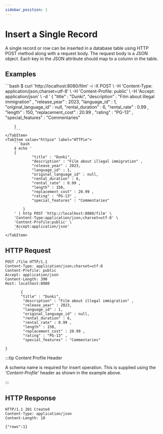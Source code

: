 ```yaml
---
sidebar_position: 1
---
```


# Insert a Single Record

A single record or row can be inserted in a database table using HTTP POST method along with a request body.
The request body is a JSON object. Each key in the JSON attribute should map to a column in the table.

## Examples


<Tabs>
    <TabItem value="cURL" label="cURL" default>
        ```bash
        $ curl 'http://localhost:8080/film' -i -X POST \
        -H 'Content-Type: application/json;charset=utf-8' \
        -H 'Content-Profile: public' \
        -H 'Accept: application/json' \
        -d '       {
                "title" : "Dunki",
                "description" : "Film about illegal immigration" ,
                "release_year" : 2023,
                "language_id" : 1,
                "original_language_id" : null,
                "rental_duration" : 6,
                "rental_rate" : 0.99 ,
                "length" : 150,
                "replacement_cost" : 20.99 ,
                "rating" : "PG-13" ,
                "special_features" : "Commentaries"

        }
        ```
    </TabItem>
    <TabItem value="httpie" label="HTTPie">
        ```bash
        $ echo '
        {
                "title" : "Dunki",
                "description" : "Film about illegal immigration" ,
                "release_year" : 2023,
                "language_id" : 1,
                "original_language_id" : null,
                "rental_duration" : 6,
                "rental_rate" : 0.99 ,
                "length" : 150,
                "replacement_cost" : 20.99 ,
                "rating" : "PG-13" ,
                "special_features" : "Commentaries"

            }
        ' | http POST 'http://localhost:8080/film' \
        'Content-Type:application/json;charset=utf-8' \
        'Content-Profile:public' \
        'Accept:application/json'
        ```
    </TabItem>

</Tabs>


## HTTP Request

```http
POST /film HTTP/1.1
Content-Type: application/json;charset=utf-8
Content-Profile: public
Accept: application/json
Content-Length: 390
Host: localhost:8080

       {
       "title" : "Dunki",
        "description" : "Film about illegal immigration" ,
        "release_year" : 2023,
        "language_id" : 1,
        "original_language_id" : null,
        "rental_duration" : 6,
        "rental_rate" : 0.99 ,
        "length" : 150,
        "replacement_cost" : 20.99 ,
        "rating" : "PG-13" ,
        "special_features" : "Commentaries"

}

```

:::tip Content Profile Header

A schema name is required for insert operation. This is supplied using the *'Content-Profile'* header as shown in the example
above.

:::

## HTTP Response

```http
HTTP/1.1 201 Created
Content-Type: application/json
Content-Length: 10

{"rows":1}
```

